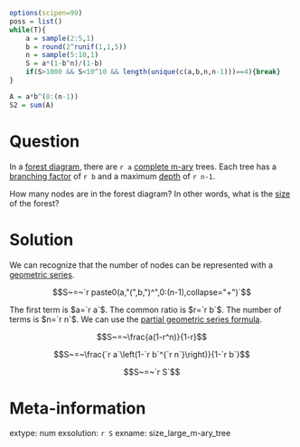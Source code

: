 ```r
options(scipen=99)
poss = list()
while(T){
    a = sample(2:5,1)
    b = round(2^runif(1,1,5))
    n = sample(5:10,1)
    S = a*(1-b^n)/(1-b)
    if(S>1000 && S<10^10 && length(unique(c(a,b,n,n-1)))==4){break}
}

A = a*b^(0:(n-1))
S2 = sum(A)
```

Question
========

In a [forest diagram](https://en.wikipedia.org/wiki/Tree_(abstract_data_type)#Terminology), there are `r a` [complete m-ary](https://en.wikipedia.org/wiki/M-ary_tree) trees. Each tree has a [branching factor](https://en.wikipedia.org/wiki/Branching_factor) of `r b` and a maximum [depth](https://en.wikipedia.org/wiki/Tree_(abstract_data_type)#Terminology) of `r n-1`.

How many nodes are in the forest diagram? In other words, what is the [size](https://en.wikipedia.org/wiki/Tree_(abstract_data_type)#Terminology) of the forest?



Solution
========

We can recognize that the number of nodes can be represented with a [geometric series](https://en.wikipedia.org/wiki/Geometric_series).

$$S~=~`r paste0(a,"(",b,")^",0:(n-1),collapse="+")`$$

The first term is $a=`r a`$. The common ratio is $r=`r b`$. The number of terms is $n=`r n`$. We can use the [partial geometric series formula](https://chadworley.github.io/a2/u17/slides_sum_geometric/sum_geometric.pdf).

$$S~=~\frac{a(1-r^n)}{1-r}$$


$$S~=~\frac{`r a`\left(1-`r b`^{`r n`}\right)}{1-`r b`}$$

$$S~=~`r S`$$


Meta-information
============
extype: num
exsolution: `r S`
exname: size_large_m-ary_tree